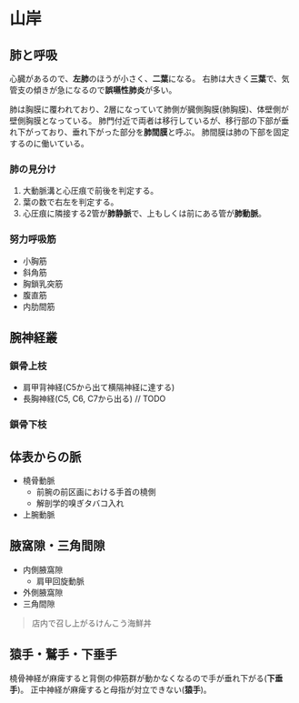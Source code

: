 # 山岸

## 肺と呼吸
心臓があるので、**左肺**のほうが小さく、**二葉**になる。
右肺は大きく**三葉**で、気管支の傾きが急になるので**誤嚥性肺炎**が多い。

肺は胸膜に覆われており、2層になっていて肺側が臓側胸膜(肺胸膜)、体壁側が壁側胸膜となっている。
肺門付近で両者は移行しているが、移行部の下部が垂れ下がっており、垂れ下がった部分を**肺間膜**と呼ぶ。
肺間膜は肺の下部を固定するのに働いている。

### 肺の見分け
1. 大動脈溝と心圧痕で前後を判定する。
2. 葉の数で右左を判定する。
3. 心圧痕に隣接する2管が**肺静脈**で、上もしくは前にある管が**肺動脈**。


### 努力呼吸筋
- 小胸筋
- 斜角筋
- 胸鎖乳突筋
- 腹直筋
- 内肋間筋

## 腕神経叢
### 鎖骨上枝
- 肩甲背神経(C5から出て横隔神経に達する)
- 長胸神経(C5, C6, C7から出る)
// TODO

### 鎖骨下枝

## 体表からの脈
- 橈骨動脈
    - 前腕の前区画における手首の橈側
    - 解剖学的嗅ぎタバコ入れ
- 上腕動脈

## 腋窩隙・三角間隙
- 内側腋窩隙
    - 肩甲回旋動脈
- 外側腋窩隙
- 三角間隙

> 店内で召し上がるけんこう海鮮丼

## 猿手・鷲手・下垂手
橈骨神経が麻痺すると背側の伸筋群が動かなくなるので手が垂れ下がる(**下垂手**)。
正中神経が麻痺すると母指が対立できない(**猿手**)。
